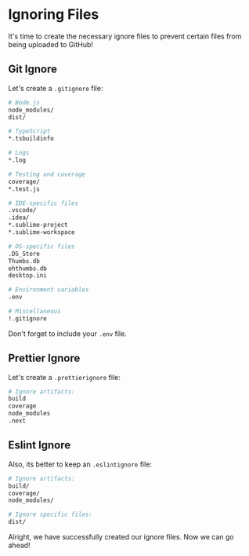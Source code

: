 
# Ignoring Files

It's time to create the necessary ignore files to prevent certain files from being uploaded to GitHub!

## Git Ignore

Let's create a `.gitignore` file:

```bash copy filename=".gitignore" showLineNumbers {28}
# Node.js
node_modules/
dist/

# TypeScript
*.tsbuildinfo

# Logs
*.log

# Testing and coverage
coverage/
*.test.js

# IDE-specific files
.vscode/
.idea/
*.sublime-project
*.sublime-workspace

# OS-specific files
.DS_Store
Thumbs.db
ehthumbs.db
desktop.ini

# Environment variables
.env

# Miscellaneous
!.gitignore
```

<Callout type="error">Don't forget to include your `.env` file.</Callout>

## Prettier Ignore

Let's create a `.prettierignore` file:

```bash copy filename=".prettierignore" showLineNumbers
# Ignore artifacts:
build
coverage
node_modules
.next
```

## Eslint Ignore

Also, its better to keep an `.eslintignore` file:

```bash copy filename=".eslintignore" showLineNumbers
# Ignore artifacts:
build/
coverage/
node_modules/

# Ignore specific files:
dist/
```

Alright, we have successfully created our ignore files. Now we can go ahead!
